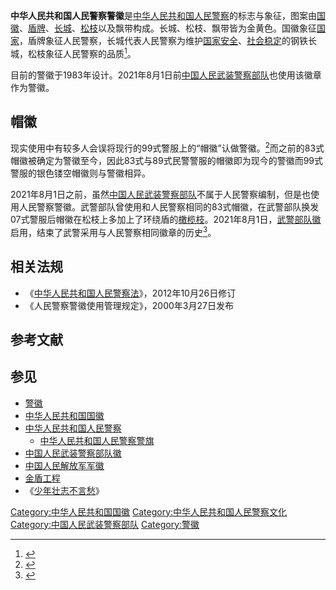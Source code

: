 {{Infobox coat of arms
|color=#DE2929
|name=中华人民共和国人民警察警徽
|image= Police Badge,P.R.China.svg
|image_width= 200px
|armiger= {{Flagicon image|Flag of the People's Police of the People's Republic of China.svg|中华人民共和国人民警察}} [[中华人民共和国人民警察|中华人民共和国人民警察]]<br><s>{{PAP}}</s><sub>（至2021年）</sub>
|year_adopted= 1983年
|year_repealed=
|crest= 
|torse= 
|shield= 
|supporters= 
|compartment= 
|motto= 
|orders= 
|other_elements= 
|earlier_versions = 
|use= 
}}

'''中华人民共和国人民警察警徽'''是[[中华人民共和国人民警察|中华人民共和国人民警察]]的标志与象征，图案由[[中华人民共和国国徽|国徽]]、[[盾|盾牌]]、[[长城|长城]]、[[松科|松枝]]以及飘带构成。长城、松枝、飘带皆为金黄色。国徽象征[[国家|国家]]，盾牌象征人民警察，长城代表人民警察为维护[[国家安全|国家安全]]、[[维稳|社会稳定]]的钢铁长城，松枝象征人民警察的品质<ref>{{cite web|title=人民警察警徽使用管理规定|url=http://www.mps.gov.cn/n16/n1282/n3493/n3823/n443822/457161.html|accessdate=2013-04-23|author=公安部|publisher=中华人民共和国公安部|archiveurl=https://web.archive.org/web/20140913004322/http://www.mps.gov.cn/n16/n1282/n3493/n3823/n443822/457161.html|archivedate=2014-09-13|deadurl=yes}}</ref>。

目前的警徽于1983年设计。2021年8月1日前[[中国人民武装警察部队|中国人民武装警察部队]]也使用该徽章作为警徽。

== 帽徽 ==
{{multiple image
 | align = left
 | width = 180
 | image1 = Chinese police cap badget,99.svg
 | caption1 = 中华人民共和国人民警察99式帽徽
 | image2 = Chinese People's Armed Police Force (CAPF) cap insignia.svg
 | caption2 = 中國人民武装警察部队07式帽徽
}}
现实使用中有较多人会误将现行的99式警服上的“帽徽”认做警徽。<ref>{{Cite web|title=刑警学院教授：勿把“帽徽”当“警徽”|url=http://www.cpd.com.cn/n208374/n231231/n231258/c11347333/content.html|accessdate=2017-09-29|publisher=中国警察网|archive-url=https://web.archive.org/web/20190726184950/http://www.cpd.com.cn/n208374/n231231/n231258/c11347333/content.html|archive-date=2019-07-26|dead-url=no}}</ref>而之前的83式帽徽被确定为警徽至今，因此83式与89式民警警服的帽徽即为现今的警徽而99式警服的银色镂空帽徽则与警徽相异。

2021年8月1日之前，虽然[[中国人民武装警察部队|中国人民武装警察部队]]不属于人民警察编制，但是也使用人民警察警徽。武警部队曾使用和人民警察相同的83式帽徽，在武警部队换发07式警服后帽徽在松枝上多加上了环绕盾的[[橄榄枝|橄榄枝]]。2021年8月1日，[[中国人民武装警察部队徽|武警部队徽]]启用，结束了武警采用与人民警察相同徽章的历史<ref>{{cite web|title=武警部队徽将于8月1日启用|url=http://www.mod.gov.cn/topnews/2021-07/29/content_4890496.htm|accessdate=2021-07-29|website=[[中华人民共和国国防部|中华人民共和国国防部]]|archive-date=2021-07-29|archive-url=https://web.archive.org/web/20210729092307/http://www.mod.gov.cn/topnews/2021-07/29/content_4890496.htm|dead-url=no}}</ref>。

== 相关法规 ==
{{wikisource|人民警察警徽使用管理规定}}
* 《[[s:中华人民共和国人民警察法|中华人民共和国人民警察法]]》，2012年10月26日修订
* 《人民警察警徽使用管理规定》，2000年3月27日发布

== 参考文献 ==
{{Reflist}}

== 参见 ==
{{Portal|中华人民共和国|警察與執法|紋章及旗幟}}
* [[警徽|警徽]]
* [[中华人民共和国国徽|中华人民共和国国徽]]
* [[中华人民共和国人民警察|中华人民共和国人民警察]]
** [[中华人民共和国人民警察警旗|中华人民共和国人民警察警旗]]
* [[中国人民武装警察部队徽|中国人民武装警察部队徽]]
* [[中国人民解放军军徽|中国人民解放军军徽]]
* [[全国公安工作信息化工程|金盾工程]]
*《[[少年壮志不言愁|少年壮志不言愁]]》

{{中华人民共和国公安部}}
{{中国人民武装警察部队}}

[[Category:中华人民共和国国徽|Category:中华人民共和国国徽]]
[[Category:中华人民共和国人民警察文化|Category:中华人民共和国人民警察文化]]
[[Category:中国人民武装警察部队|Category:中国人民武装警察部队]]
[[Category:警徽|Category:警徽]]
